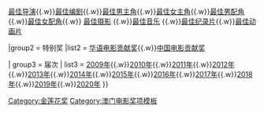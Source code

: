 {{navbox
|name = 澳门国际电影节金莲花奖奖项
|title = [[澳门国际电影节|澳门国际电影节金莲花奖奖项]]
|titlestyle = background-color: orange
|groupstyle = text-align: center;background: orange
|group1 = 金莲花奖
|list1 = 
[[金莲花奖最佳影片|最佳影片]]{{.w}}[[金莲花奖最佳导演|最佳导演]]{{.w}}[[金莲花奖最佳编剧|最佳编剧]]{{.w}}[[金莲花奖最佳男主角|最佳男主角]]{{.w}}[[金莲花奖最佳女主角|最佳女主角]]{{.w}}[[金莲花奖最佳男配角|最佳男配角]]{{.w}}[[金莲花奖最佳女配角|最佳女配角]]{{.w}}
[[金莲花奖最佳摄影|最佳摄影]] {{.w}}[[金莲花奖最佳音乐|最佳音乐]] {{.w}}[[金莲花奖最佳纪录片|最佳纪录片]]{{.w}}[[金莲花奖最佳动画片|最佳动画片]]

|group2 = 特别奖
|list2 = {{nowrap begin}}
[[金莲花奖华语电影贡献奖|华语电影贡献奖]]{{.w}}[[金莲花奖中国电影贡献奖|中国电影贡献奖]]

| group3 = 届次
| list3 =  
[[第一届澳门国际电影节|2009年]]{{.w}}[[第二届澳门国际电影节|2010年]]{{.w}}[[第三届澳门国际电影节|2011年]]{{.w}}[[第四届澳门国际电影节|2012年]]{{.w}}[[第五届澳门国际电影节|2013年]]{{.w}}[[第六届澳门国际电影节|2014年]]{{.w}}[[第七届澳门国际电影节|2015年]]{{.w}}[[第八届澳门国际电影节|2016年]]{{.w}}[[第九届澳门国际电影节|2017年]]{{.w}}[[第十届澳门国际电影节|2018年]]{{.w}}[[第十一届澳门国际电影节|2019年]]{{.w}}[[第十二届澳门国际电影节|2020年]]
}}
<noinclude>
{{collapsible option}}
[[Category:金莲花奖]]
[[Category:澳门电影奖项模板]]
</noinclude>